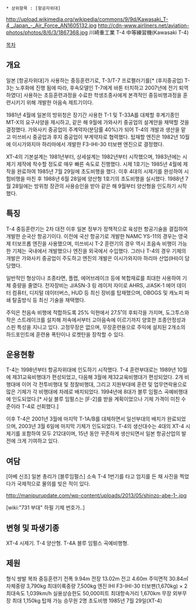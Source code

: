  * 상위항목 : [항공자위대]

http://upload.wikimedia.org/wikipedia/commons/9/9d/Kawasaki_T-4,_Japan_-_Air_Force_AN1605132.jpg
http://cdn-www.airliners.net/aviation-photos/photos/8/6/3/1867368.jpg
川崎重工業 T-4 中等練習機(Kawasaki T-4)

[[목차]]

== 개요 ==
일본 [항공자위대]가 사용하는 중등훈련기로, T-3/T-7 프로펠러기를[* (후지중공업) T-3는 노후화에 진행 됨에 따라, 후속모델인 T-7에게 바톤 터치하고 2007년에 전기 퇴역하였다] 사용하는 초등훈련과정을 수료한 학생조종사에게 본격적인 중등비행과정을 훈련시키기 위해 개발한 아음속 제트기이다.

1981년 4월에 일본의 방위청은 장기간 사용한 T-1 및 T-33A를 대체할 후계기종인 MT-X의 요구사양을 제시하고, 같은 해 9월에 가와사키 중공업의 설계안을 채택할 것을 결정했다. 가와사키 중공업이 주계약자(분담률 40%)가 되어 T-4의 개발과 생산을 맡고 미쓰비시 중공업과 후지 중공업이 부계약자로 협력했다. 탑재할 엔진은 1982년 10월에 이시가와지마 하리마에서 개발한 F3-IHI-30 터보팬 엔진으로 결정했다.

XT-4의 기본설계는 1981년부터, 상세설계는 1982년부터 시작했으며, 1983년에는 시제기 제작에 착수할 정도로 매우 빠른 속도로 진행했다. 시제 1호기는 1985년 4월에 제작을 완료하여 1985년 7월 29일에 초도비행을 했다. 이후 4대의 시제기를 완성하여 시험비행을 마친 후 1988년 6월 28일에 양산형 1호기의 초도비행을 실시했다. 1988년 7월 28일에는 방위청 장관의 사용승인을 받아 같은 해 9월부터 양산형을 인도하기 시작했다.

== 특징 ==
T-4 중등훈련기는 2차 대전 이후 일본 정부가 정책적으로 육성한 항공기술을 결집하여 개발한 순국산 항공기이다. 이전에 국산 항공기로 개발한 NAMC YS-11의 경우는 영국제 터보프롭 엔진을 사용했으며, 미쓰비시 T-2 훈련기의 경우 역시 초음속 비행이 가능한 기체는 국내에서 개발했으나 엔진을 외국에서 수입했다. 그러나 T-4의 경우 기체의 개발은 가와사키 중공업이 주도하고 엔진의 개발은 이시가와지마 하리마 산업(IHI)이 담당했다.

일반적인 형상이나 조종타면, 플랩, 에어브레이크 등에 복합재료를 최대한 사용하여 기체 중량을 줄였다. 전자장비는 J/ASN-3 링 레이저 자이로 AHRS, J/ASK-1 에어 데이터 컴퓨터, 디지털 데이터버스, HUD 등 최신 장비를 탑재했으며, OBOGS 및 캐노피 파쇄 탈출방식 등 최신 기술을 채택했다.

주익은 천음속 비행에 적합하도록 25% 익현에서 27.5˚의 후퇴각을 가지며, 도그투스와 작은 스트레이크를 설치해 저속에서부터 고아음속에 이르기까지 양호한 조종안정성과 스핀 특성을 지니고 있다. 고정무장은 없으며, 무장훈련용으로 주익에 설치된 2개소의 하드포인트에 훈련용 폭탄이나 로켓탄을 장착할 수 있다.

== 운용현황 ==
T-4는 1998년부터 항공자위대에 인도하기 시작했다. T-4 훈련부대로는 1989년 10월에 제31교육비행대가 편성되었고, 다음해 3월에 제32교육비행대가 편성되었다. 2개 비행대에 이어 각 전투비행대 및 정찰비행대, 그리고 지원부대에 훈련 및 업무연락용으로 많은 기체가 각 비행대에 차례로 배치되었다. 1994년에 8대가 블루 임펄스 곡예비행대에 인도되었다.[* 사실 블루 임펄스는 [F-2]를 받을 계획이었으나 기체 가격이 미친 수준이라 T-4로 선회했다.]

이후 T-4은 2001년 3월에 마지막 T-1A/B를 대체하면서 일선부대의 배치가 완료되었으며, 2003년 3월 6일에 마지막 기체가 인도되었다. T-4의 생산대수는 4대의 XT-4 시제기를 포함하여 모두 212대이며, 15년 동안 꾸준하게 생산되면서 일본 항공산업의 발전에 크게 기여하고 있다.

== 여담 ==
[아베 신조] 일본 총리가 [블루임펄스] 소속 T-4 1번기를 타고 엄지를 든 채 사진을 찍었다가 국제적으로 물의를 빚은 적이 있다.

http://manipurupdate.com/wp-content/uploads/2013/05/shinzo-abe-1-.jpg

[wiki:"731 부대" 하필 기체 번호가..]

== 변형 및 파생기종 ==
XT-4 시제기.
T-4 양산형.
T-4A 블루 임펄스 곡예비행형.

== 제원 ==
형식 쌍발 복좌 중등훈련기
전폭 9.94m
전장 13.02m
전고 4.60m
주익면적 30.84㎡
자체중량 3,790kg
최대이륙중량 7,500kg
엔진 IHI F3-IHI-30 터보팬(1,670kg) × 2
최대속도 1,039km/h
실용상승한도 50,000피트
최대항속거리 1,670km
무장 외부무장 최대 1,150kg 탑재 가능
승무원 2명
초도비행 1985년 7월 29일(XT-4)

